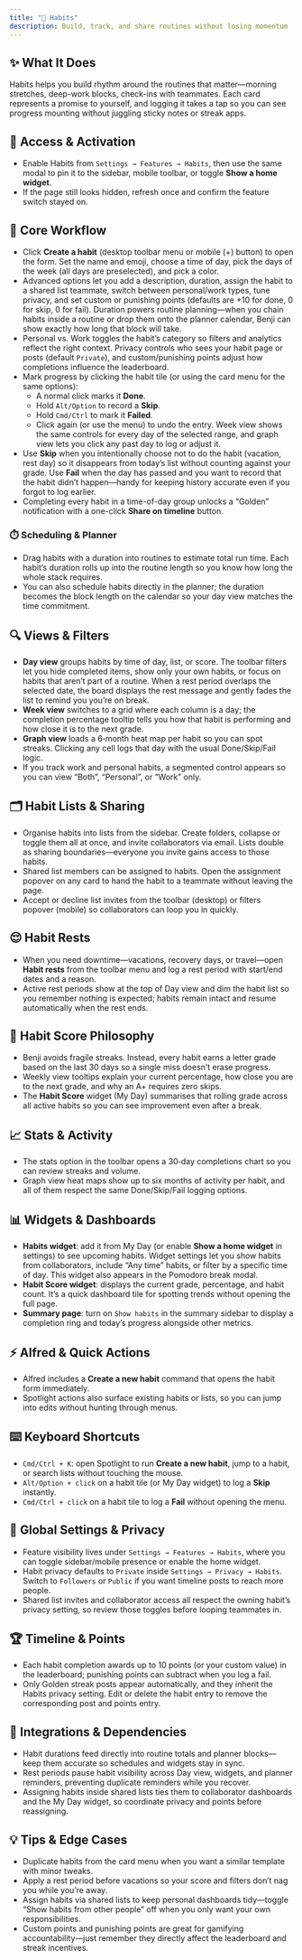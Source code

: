 ```yaml
---
title: "🌱 Habits"
description: Build, track, and share routines without losing momentum
---
```


## ✨ What It Does

Habits helps you build rhythm around the routines that matter—morning stretches, deep-work blocks, check-ins with teammates. Each card represents a promise to yourself, and logging it takes a tap so you can see progress mounting without juggling sticky notes or streak apps.

## 🚪 Access & Activation

- Enable Habits from `Settings → Features → Habits`, then use the same modal to pin it to the sidebar, mobile toolbar, or toggle **Show a home widget**.
- If the page still looks hidden, refresh once and confirm the feature switch stayed on.

## 🧭 Core Workflow

- Click **Create a habit** (desktop toolbar menu or mobile (+) button) to open the form. Set the name and emoji, choose a time of day, pick the days of the week (all days are preselected), and pick a color.
- Advanced options let you add a description, duration, assign the habit to a shared list teammate, switch between personal/work types, tune privacy, and set custom or punishing points (defaults are +10 for done, 0 for skip, 0 for fail). Duration powers routine planning—when you chain habits inside a routine or drop them onto the planner calendar, Benji can show exactly how long that block will take.
- Personal vs. Work toggles the habit’s category so filters and analytics reflect the right context. Privacy controls who sees your habit page or posts (default `Private`), and custom/punishing points adjust how completions influence the leaderboard.
- Mark progress by clicking the habit tile (or using the card menu for the same options):
  - A normal click marks it **Done**.
  - Hold `Alt/Option` to record a **Skip**.
  - Hold `Cmd/Ctrl` to mark it **Failed**.
  - Click again (or use the menu) to undo the entry. Week view shows the same controls for every day of the selected range, and graph view lets you click any past day to log or adjust it.
- Use **Skip** when you intentionally choose not to do the habit (vacation, rest day) so it disappears from today’s list without counting against your grade. Use **Fail** when the day has passed and you want to record that the habit didn’t happen—handy for keeping history accurate even if you forgot to log earlier.
- Completing every habit in a time-of-day group unlocks a “Golden” notification with a one-click **Share on timeline** button.

### ⏱️ Scheduling & Planner

- Drag habits with a duration into routines to estimate total run time. Each habit’s duration rolls up into the routine length so you know how long the whole stack requires.
- You can also schedule habits directly in the planner; the duration becomes the block length on the calendar so your day view matches the time commitment.

## 🔍 Views & Filters

- **Day view** groups habits by time of day, list, or score. The toolbar filters let you hide completed items, show only your own habits, or focus on habits that aren’t part of a routine. When a rest period overlaps the selected date, the board displays the rest message and gently fades the list to remind you you’re on break.
- **Week view** switches to a grid where each column is a day; the completion percentage tooltip tells you how that habit is performing and how close it is to the next grade.
- **Graph view** loads a 6‑month heat map per habit so you can spot streaks. Clicking any cell logs that day with the usual Done/Skip/Fail logic.
- If you track work and personal habits, a segmented control appears so you can view “Both”, “Personal”, or “Work” only.

## 🗂️ Habit Lists & Sharing

- Organise habits into lists from the sidebar. Create folders, collapse or toggle them all at once, and invite collaborators via email. Lists double as sharing boundaries—everyone you invite gains access to those habits.
- Shared list members can be assigned to habits. Open the assignment popover on any card to hand the habit to a teammate without leaving the page.
- Accept or decline list invites from the toolbar (desktop) or filters popover (mobile) so collaborators can loop you in quickly.

## 😌 Habit Rests

- When you need downtime—vacations, recovery days, or travel—open **Habit rests** from the toolbar menu and log a rest period with start/end dates and a reason.
- Active rest periods show at the top of Day view and dim the habit list so you remember nothing is expected; habits remain intact and resume automatically when the rest ends.

## 🎯 Habit Score Philosophy

- Benji avoids fragile streaks. Instead, every habit earns a letter grade based on the last 30 days so a single miss doesn’t erase progress.
- Weekly view tooltips explain your current percentage, how close you are to the next grade, and why an A+ requires zero skips.
- The **Habit Score** widget (My Day) summarises that rolling grade across all active habits so you can see improvement even after a break.

## 📈 Stats & Activity

- The stats option in the toolbar opens a 30‑day completions chart so you can review streaks and volume.
- Graph view heat maps show up to six months of activity per habit, and all of them respect the same Done/Skip/Fail logging options.

## 📊 Widgets & Dashboards

- **Habits widget**: add it from My Day (or enable **Show a home widget** in settings) to see upcoming habits. Widget settings let you show habits from collaborators, include “Any time” habits, or filter by a specific time of day. This widget also appears in the Pomodoro break modal.
- **Habit Score widget**: displays the current grade, percentage, and habit count. It’s a quick dashboard tile for spotting trends without opening the full page.
- **Summary page**: turn on `Show habits` in the summary sidebar to display a completion ring and today’s progress alongside other metrics.

## ⚡ Alfred & Quick Actions

- Alfred includes a **Create a new habit** command that opens the habit form immediately.
- Spotlight actions also surface existing habits or lists, so you can jump into edits without hunting through menus.

## ⌨️ Keyboard Shortcuts

- `Cmd/Ctrl + K`: open Spotlight to run **Create a new habit**, jump to a habit, or search lists without touching the mouse.
- `Alt/Option + click` on a habit tile (or My Day widget) to log a **Skip** instantly.
- `Cmd/Ctrl + click` on a habit tile to log a **Fail** without opening the menu.

## 🔐 Global Settings & Privacy

- Feature visibility lives under `Settings → Features → Habits`, where you can toggle sidebar/mobile presence or enable the home widget.
- Habit privacy defaults to `Private` inside `Settings → Privacy → Habits`. Switch to `Followers` or `Public` if you want timeline posts to reach more people.
- Shared list invites and collaborator access all respect the owning habit’s privacy setting, so review those toggles before looping teammates in.

## 🏆 Timeline & Points

- Each habit completion awards up to 10 points (or your custom value) in the leaderboard; punishing points can subtract when you log a fail.
- Only Golden streak posts appear automatically, and they inherit the Habits privacy setting. Edit or delete the habit entry to remove the corresponding post and points entry.

## 🔗 Integrations & Dependencies

- Habit durations feed directly into routine totals and planner blocks—keep them accurate so schedules and widgets stay in sync.
- Rest periods pause habit visibility across Day view, widgets, and planner reminders, preventing duplicate reminders while you recover.
- Assigning habits inside shared lists ties them to collaborator dashboards and the My Day widget, so coordinate privacy and points before reassigning.

## 💡 Tips & Edge Cases

- Duplicate habits from the card menu when you want a similar template with minor tweaks.
- Apply a rest period before vacations so your score and filters don’t nag you while you’re away.
- Assign habits via shared lists to keep personal dashboards tidy—toggle “Show habits from other people” off when you only want your own responsibilities.
- Custom points and punishing points are great for gamifying accountability—just remember they directly affect the leaderboard and streak incentives.
